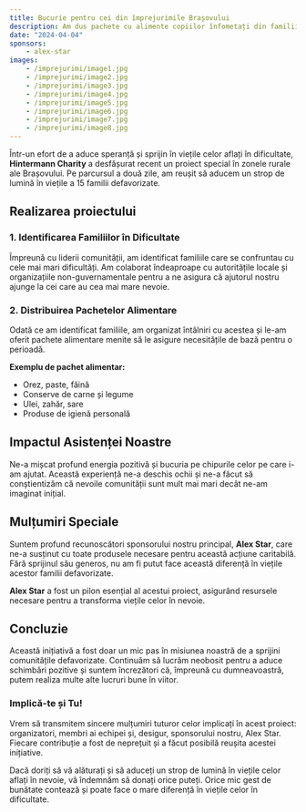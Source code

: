 ```yaml
---
title: Bucurie pentru cei din împrejurimile Brașovului
description: Am dus pachete cu alimente copiilor înfometați din familii nevoiașe.
date: "2024-04-04"
sponsors:
    - alex-star
images:
    - /imprejurimi/image1.jpg
    - /imprejurimi/image2.jpg
    - /imprejurimi/image3.jpg
    - /imprejurimi/image4.jpg
    - /imprejurimi/image5.jpg
    - /imprejurimi/image6.jpg
    - /imprejurimi/image7.jpg
    - /imprejurimi/image8.jpg
---
```


Într-un efort de a aduce speranță și sprijin în viețile celor aflați în dificultate, **Hintermann Charity** a desfășurat recent un proiect special în zonele rurale ale Brașovului. Pe parcursul a două zile, am reușit să aducem un strop de lumină în viețile a 15 familii defavorizate.

## Realizarea proiectului

### 1. Identificarea Familiilor în Dificultate

Împreună cu liderii comunității, am identificat familiile care se confruntau cu cele mai mari dificultăți. Am colaborat îndeaproape cu autoritățile locale și organizațiile non-guvernamentale pentru a ne asigura că ajutorul nostru ajunge la cei care au cea mai mare nevoie.

### 2. Distribuirea Pachetelor Alimentare

Odată ce am identificat familiile, am organizat întâlniri cu acestea și le-am oferit pachete alimentare menite să le asigure necesitățile de bază pentru o perioadă.

**Exemplu de pachet alimentar:**
- Orez, paste, făină
- Conserve de carne și legume
- Ulei, zahăr, sare
- Produse de igienă personală

## Impactul Asistenței Noastre

Ne-a mișcat profund energia pozitivă și bucuria pe chipurile celor pe care i-am ajutat. Această experiență ne-a deschis ochii și ne-a făcut să conștientizăm că nevoile comunității sunt mult mai mari decât ne-am imaginat inițial.

## Mulțumiri Speciale

Suntem profund recunoscători sponsorului nostru principal, **Alex Star**, care ne-a susținut cu toate produsele necesare pentru această acțiune caritabilă. Fără sprijinul său generos, nu am fi putut face această diferență în viețile acestor familii defavorizate.

**Alex Star** a fost un pilon esențial al acestui proiect, asigurând resursele necesare pentru a transforma viețile celor în nevoie.

## Concluzie

Această inițiativă a fost doar un mic pas în misiunea noastră de a sprijini comunitățile defavorizate. Continuăm să lucrăm neobosit pentru a aduce schimbări pozitive și suntem încrezători că, împreună cu dumneavoastră, putem realiza multe alte lucruri bune în viitor.

### Implică-te și Tu!

Vrem să transmitem sincere mulțumiri tuturor celor implicați în acest proiect: organizatori, membri ai echipei și, desigur, sponsorului nostru, Alex Star. Fiecare contribuție a fost de neprețuit și a făcut posibilă reușita acestei inițiative.

Dacă doriți să vă alăturați și să aduceți un strop de lumină în viețile celor aflați în nevoie, vă îndemnăm să donați orice puteți. Orice mic gest de bunătate contează și poate face o mare diferență în viețile celor în dificultate.
